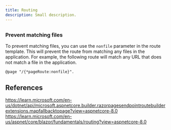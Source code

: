 ```yaml
---
title: Routing
description: Small description.
---
```


##


### Prevent matching files

To prevent matching files, you can use the `nonfile` parameter in the route template. This will prevent the route from matching any files in the application. For example, the following route will match any URL that does not match a file in the application.


```
@page "/{*pageRoute:nonfile}".
```


## References

https://learn.microsoft.com/en-us/dotnet/api/microsoft.aspnetcore.builder.razorpagesendpointroutebuilderextensions.mapfallbacktopage?view=aspnetcore-8.0
https://learn.microsoft.com/en-us/aspnet/core/blazor/fundamentals/routing?view=aspnetcore-8.0